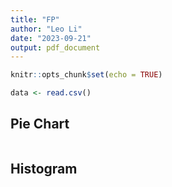 ---
title: "FP"
author: "Leo Li"
date: "2023-09-21"
output: pdf_document
---

```{r setup, include=FALSE}
knitr::opts_chunk$set(echo = TRUE)
```

```{r}
data <- read.csv()
```

## Pie Chart

```{r}

```

## Histogram

```{r}

```
